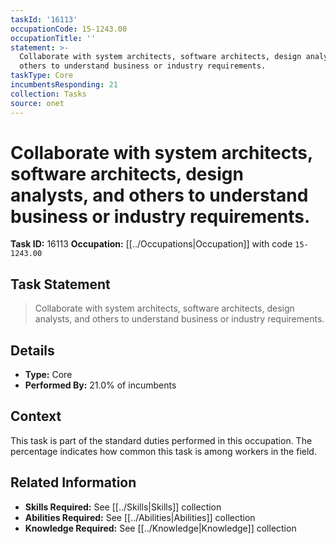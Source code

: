 ```yaml
---
taskId: '16113'
occupationCode: 15-1243.00
occupationTitle: ''
statement: >-
  Collaborate with system architects, software architects, design analysts, and
  others to understand business or industry requirements.
taskType: Core
incumbentsResponding: 21
collection: Tasks
source: onet
---
```

# Collaborate with system architects, software architects, design analysts, and others to understand business or industry requirements.

**Task ID:** 16113
**Occupation:** [[../Occupations|Occupation]] with code `15-1243.00`

## Task Statement

> Collaborate with system architects, software architects, design analysts, and others to understand business or industry requirements.

## Details

- **Type:** Core
- **Performed By:** 21.0% of incumbents

## Context

This task is part of the standard duties performed in this occupation. The percentage indicates how common this task is among workers in the field.

## Related Information

- **Skills Required:** See [[../Skills|Skills]] collection
- **Abilities Required:** See [[../Abilities|Abilities]] collection
- **Knowledge Required:** See [[../Knowledge|Knowledge]] collection
